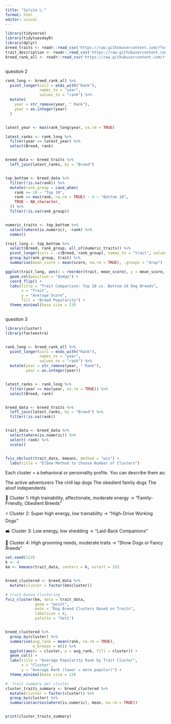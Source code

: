 ```yaml
---
title: "Sylvie L."
format: html
editor: visual
---
```


```r

library(tidyverse)
library(tidytuesdayR)
library(dplyr)
breed_traits <- readr::read_csv('https://raw.githubusercontent.com/rfordatascience/tidytuesday/main/data/2022/2022-02-01/breed_traits.csv')
trait_description <- readr::read_csv('https://raw.githubusercontent.com/rfordatascience/tidytuesday/main/data/2022/2022-02-01/trait_description.csv')
breed_rank_all <- readr::read_csv('https://raw.githubusercontent.com/rfordatascience/tidytuesday/main/data/2022/2022-02-01/breed_rank.csv')



```

question 2

```r
rank_long <- breed_rank_all %>%
  pivot_longer(cols = ends_with("Rank"),
               names_to = "year",
               values_to = "rank") %>%
  mutate(
    year = str_remove(year, " Rank"),
    year = as.integer(year)
  )


latest_year <- max(rank_long$year, na.rm = TRUE)

latest_ranks <- rank_long %>%
  filter(year == latest_year) %>%
  select(Breed, rank)


breed_data <- breed_traits %>%
  left_join(latest_ranks, by = "Breed")



```

```r

top_bottom <- breed_data %>%
  filter(!is.na(rank)) %>%
  mutate(rank_group = case_when(
    rank <= 10 ~ "Top 10",
    rank >= max(rank, na.rm = TRUE) - 9 ~ "Bottom 10",
    TRUE ~ NA_character_
  )) %>%
  filter(!is.na(rank_group))


numeric_traits <- top_bottom %>%
  select(where(is.numeric), -rank) %>%
  names()

trait_long <- top_bottom %>%
  select(Breed, rank_group, all_of(numeric_traits)) %>%
  pivot_longer(cols = -c(Breed, rank_group), names_to = "trait", values_to = "score") %>%
  group_by(rank_group, trait) %>%
  summarise(mean_score = mean(score, na.rm = TRUE), .groups = "drop")


```

```r


ggplot(trait_long, aes(x = reorder(trait, mean_score), y = mean_score, fill = rank_group)) +
  geom_col(position = "dodge") +
  coord_flip() +
  labs(title = "Trait Comparison: Top 10 vs. Bottom 10 Dog Breeds",
       x = "Trait",
       y = "Average Score",
       fill = "Breed Popularity") +
  theme_minimal(base_size = 13)



```

question 3

```r

library(cluster)  
library(factoextra) 


rank_long <- breed_rank_all %>%
  pivot_longer(cols = ends_with("Rank"), 
               names_to = "year", 
               values_to = "rank") %>%
  mutate(year = str_remove(year, " Rank"),
         year = as.integer(year))


latest_ranks <- rank_long %>%
  filter(year == max(year, na.rm = TRUE)) %>%
  select(Breed, rank)


breed_data <- breed_traits %>%
  left_join(latest_ranks, by = "Breed") %>%
  filter(!is.na(rank))


trait_data <- breed_data %>%
  select(where(is.numeric)) %>%
  select(-rank) %>%  
  scale()  


fviz_nbclust(trait_data, kmeans, method = "wss") + 
  labs(title = "Elbow Method to Choose Number of Clusters")


```

Each cluster = a behavioral or personality profile.
You can describe them as:

The active adventurers The chill lap dogs The obedient family dogs The aloof independents

🧠 Cluster 1: High trainability, affectionate, moderate energy → "Family-Friendly, Obedient Breeds"

⚡ Cluster 2: Super high energy, low trainability → "High-Drive Working Dogs"

🛋️ Cluster 3: Low energy, low shedding → "Laid-Back Companions"

🧼 Cluster 4: High grooming needs, moderate traits → "Show Dogs or Fancy Breeds"

```r

set.seed(123)  
k <- 4
km <- kmeans(trait_data, centers = k, nstart = 25)


breed_clustered <- breed_data %>%
  mutate(cluster = factor(km$cluster))

# trait-based clustering
fviz_cluster(km, data = trait_data,
             geom = "point",
             main = "Dog Breed Clusters Based on Traits",
             labelsize = 8,
             palette = "Set2")


breed_clustered %>%
  group_by(cluster) %>%
  summarise(avg_rank = mean(rank, na.rm = TRUE),
            n_breeds = n()) %>%
  ggplot(aes(x = cluster, y = avg_rank, fill = cluster)) +
  geom_col() +
  labs(title = "Average Popularity Rank by Trait Cluster",
       x = "Cluster",
       y = "Average Rank (lower = more popular)") +
  theme_minimal(base_size = 13)


```

```r

#  trait summary per cluster
cluster_traits_summary <- breed_clustered %>%
  mutate(cluster = factor(cluster)) %>%
  group_by(cluster) %>%
  summarise(across(where(is.numeric), mean, na.rm = TRUE))


print(cluster_traits_summary)




```
